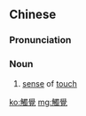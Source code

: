 {{also|触觉}}
==Chinese==
{{zh-forms|s=触觉}}

===Pronunciation===
{{zh-pron
|m=chùjué
|cat=n
}}

===Noun===
{{zh-noun}}

# [[sense]] of [[touch]]

[[ko:觸覺]]
[[mg:觸覺]]